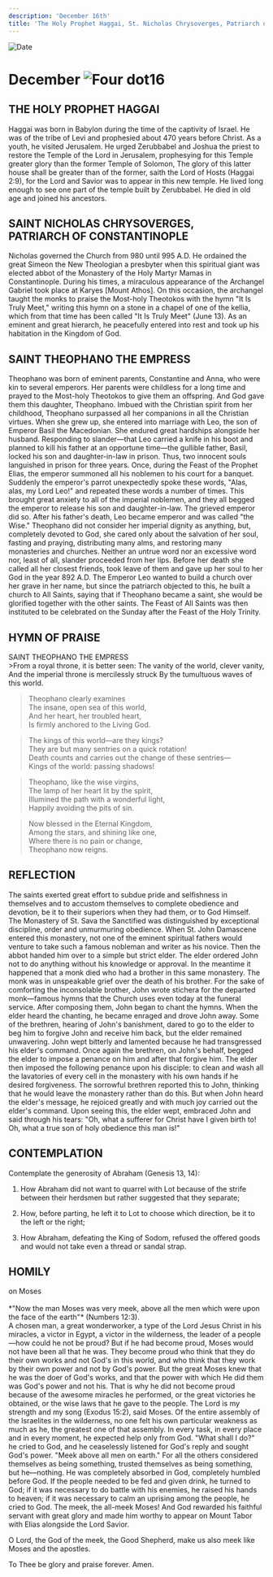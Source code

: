 ```yaml
---
description: 'December 16th'
title: 'The Holy Prophet Haggai, St. Nicholas Chrysoverges, Patriarch of Constantinople, St. Theophano the Empress'
---
```


<CustomPaginator />
<RunningHead />

<Image src="/title-imprint.png" height={68} width={50} alt="Date" className="title-imprint"/>

# <div id="date">December <Image className="four-dot" src="/four-dot.png" height={15} width={15} alt="Four dot" />16</div>

## THE HOLY PROPHET HAGGAI

Haggai was born in Babylon during the time of the captivity of Israel. He was of the tribe of Levi and prophesied about 470 years before Christ. As a youth, he visited Jerusalem. He urged Zerubbabel and Joshua the priest to restore the Temple of the Lord in Jerusalem, prophesying for this Temple greater glory than the former Temple of Solomon, The glory of this latter house shall be greater than of the former, saith the Lord of Hosts (Haggai 2:9), for the Lord and Savior was to appear in this new temple. He lived long enough to see one part of the temple built by Zerubbabel. He died in old age and joined his ancestors.

## SAINT NICHOLAS CHRYSOVERGES,<br />PATRIARCH OF CONSTANTINOPLE

Nicholas governed the Church from 980 until 995 A.D. He ordained the great Simeon the New Theologian a presbyter when this spiritual giant was elected abbot of the Monastery of the Holy Martyr Mamas in Constantinople. During his times, a miraculous appearance of the Archangel Gabriel took place at Karyes [Mount Athos]. On this occasion, the archangel taught the monks to praise the Most-holy Theotokos with the hymn "It Is Truly Meet," writing this hymn on a stone in a chapel of one of the kellia, which from that time has been called "It Is Truly Meet" (June 13). As an eminent and great hierarch, he peacefully entered into rest and took up his habitation in the Kingdom of God.

## SAINT THEOPHANO THE EMPRESS

Theophano was born of eminent parents, Constantine and Anna, who were kin to several emperors. Her parents were childless for a long time and prayed to the Most-holy Theotokos to give them an offspring. And God gave them this daughter, Theophano. Imbued with the Christian spirit from her childhood, Theophano surpassed all her companions in all the Christian virtues. When she grew up, she entered into marriage with Leo, the son of Emperor Basil the Macedonian. She endured great hardships alongside her husband. Responding to slander—that Leo carried a knife in his boot and planned to kill his father at an opportune time—the gullible father, Basil, locked his son and daughter-in-law in prison. Thus, two innocent souls languished in prison for three years. Once, during the Feast of the Prophet Elias, the emperor summoned all his noblemen to his court for a banquet. Suddenly the emperor's parrot unexpectedly spoke these words, "Alas, alas, my Lord Leo!" and repeated these words a number of times. This brought great anxiety to all of the imperial noblemen, and they all begged the emperor to release his son and daughter-in-law. The grieved emperor did so. After his father's death, Leo became emperor and was called "the Wise." Theophano did not consider her imperial dignity as anything, but, completely devoted to God, she cared only about the salvation of her soul, fasting and praying, distributing many alms, and restoring many monasteries and churches. Neither an untrue word nor an excessive word nor, least of all, slander proceeded from her lips. Before her death she called all her closest friends, took leave of them and gave up her soul to her God in the year 892 A.D. The Emperor Leo wanted to build a church over her grave in her name, but since the patriarch objected to this, he built a church to All Saints, saying that if Theophano became a saint, she would be glorified together with the other saints. The Feast of All Saints was then instituted to be celebrated on the Sunday after the Feast of the Holy Trinity.


## HYMN OF PRAISE
<div style={{textAlign:'center', color:'crimson', fontWeight:'bold'}}>
SAINT THEOPHANO THE EMPRESS
</div>
>From a royal throne, it is better seen:  
The vanity of the world, clever vanity,  
And the imperial throne is mercilessly struck  
By the tumultuous waves of this world.  
  
>Theophano clearly examines  
The insane, open sea of this world,   
And her heart, her troubled heart,  
Is firmly anchored to the Living God.  
  
>The kings of this world—are they kings?  
They are but many sentries on a quick rotation!  
Death counts and carries out the change of these sentries—  
Kings of the world: passing shadows!  
   
>Theophano, like the wise virgins,  
The lamp of her heart lit by the spirit,  
Illumined the path with a wonderful light,  
Happily avoiding the pits of sin.  
  
>Now blessed in the Eternal Kingdom,  
Among the stars, and shining like one,  
Where there is no pain or change,  
Theophano now reigns.  
   
 
## REFLECTION

The saints exerted great effort to subdue pride and selfishness in themselves and to accustom themselves to complete obedience and devotion, be it to their superiors when they had them, or to God Himself. The Monastery of St. Sava the Sanctified was distinguished by exceptional discipline, order and unmurmuring obedience. When St. John Damascene entered this monastery, not one of the eminent spiritual fathers would venture to take such a famous nobleman and writer as his novice. Then the abbot handed him over to a simple but strict elder. The elder ordered John not to do anything without his knowledge or approval. In the meantime it happened that a monk died who had a brother in this same monastery. The monk was in unspeakable grief over the death of his brother. For the sake of comforting the inconsolable brother, John wrote stichera for the departed monk—famous hymns that the Church uses even today at the funeral service. After composing them, John began to chant the hymns. When the elder heard the chanting, he became enraged and drove John away. Some of the brethren, hearing of John's banishment, dared to go to the elder to beg him to forgive John and receive him back, but the elder remained unwavering. John wept bitterly and lamented because he had transgressed his elder's command. Once again the brethren, on John's behalf, begged the elder to impose a penance on him and after that forgive him. The elder then imposed the following penance upon his disciple: to clean and wash all the lavatories of every cell in the monastery with his own hands if he desired forgiveness. The sorrowful brethren reported this to John, thinking that he would leave the monastery rather than do this. But when John heard the elder's message, he rejoiced greatly and with much joy carried out the elder's command. Upon seeing this, the elder wept, embraced John and said through his tears: "Oh, what a sufferer for Christ have I given birth to! Oh, what a true son of holy obedience this man is!"

## CONTEMPLATION

Contemplate the generosity of Abraham (Genesis 13, 14):

1. How Abraham did not want to quarrel with Lot because of the strife between their herdsmen but rather suggested that they separate;

2. How, before parting, he left it to Lot to choose which direction, be it to the left or the right;

3. How Abraham, defeating the King of Sodom, refused the offered goods and would not take even a thread or sandal strap.


## HOMILY
<div style={{textAlign:'center', color:'crimson', fontWeight:'bold'}}>
on Moses
</div>
<br />
<div style={{textAlign:'right'}}>
*"Now the man Moses was very meek, above all the men which were upon the face of the earth"* (Numbers 12:3).
</div>
A chosen man, a great wonderworker, a type of the Lord Jesus Christ in his miracles, a victor in Egypt, a victor in the wilderness, the leader of a people—how could he not be proud? But if he had become proud, Moses would not have been all that he was. They become proud who think that they do their own works and not God's in this world, and who think that they work by their own power and not by God's power. But the great Moses knew that he was the doer of God's works, and that the power with which He did them was God's power and not his. That is why he did not become proud because of the awesome miracles he performed, or the great victories he obtained, or the wise laws that he gave to the people. The Lord is my strength and my song (Exodus 15:2), said Moses. Of the entire assembly of the Israelites in the wilderness, no one felt his own particular weakness as much as he, the greatest one of that assembly. In every task, in every place and in every moment, he expected help only from God. "What shall I do?" he cried to God, and he ceaselessly listened for God's reply and sought God's power. "Meek above all men on earth." For all the others considered themselves as being something, trusted themselves as being something, but he—nothing. He was completely absorbed in God, completely humbled before God. If the people needed to be fed and given drink, he turned to God; if it was necessary to do battle with his enemies, he raised his hands to heaven; if it was necessary to calm an uprising among the people, he cried to God. The meek, the all-meek Moses! And God rewarded his faithful servant with great glory and made him worthy to appear on Mount Tabor with Elias alongside the Lord Savior.

O Lord, the God of the meek, the Good Shepherd, make us also meek like Moses and the apostles.

To Thee be glory and praise forever. Amen.


